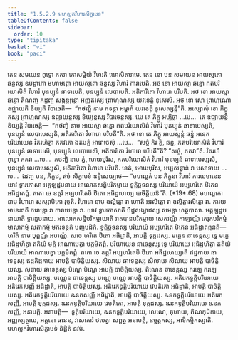 ```yaml
---
title: "1.5.2.9 មហល្លកវិហារសិក្ខាបទ"
tableOfContents: false
sidebar:
  order: 10
type: "tipitaka"
basket: "vi"
book: "paci"
---
```



<DynamicBreadcrumb />

<Division number="134" book="paci">

<Paragraph number="457" book="paci">
តេន សមយេន ពុទ្ធោ ភគវា កោសម្ពិយំ វិហរតិ ឃោសិតារាមេ. តេន ខោ បន សមយេន អាយស្មតោ ឆន្នស្ស ឧបដ្ឋាកោ មហាមត្តោ អាយស្មតោ ឆន្នស្ស វិហារំ ការាបេតិ. អថ ខោ អាយស្មា ឆន្នោ កតបរិយោសិតំ វិហារំ បុនប្បុនំ ឆាទាបេតិ, បុនប្បុនំ លេបាបេតិ. អតិភារិតោ វិហារោ បរិបតិ. អថ ខោ អាយស្មា ឆន្នោ តិណញ្ច កដ្ឋញ្ច សង្កឌ្ឍន្តោ អញ្ញតរស្ស ព្រាហ្មណស្ស យវខេត្តំ ទូសេសិ. អថ ខោ សោ ព្រាហ្មណោ ឧជ្ឈាយតិ ខិយ្យតិ វិបាចេតិ—  “កថញ្ហិ នាម ភទន្តា អម្ហាកំ យវខេត្តំ ទូសេស្សន្តី”តិ.
</Paragraph>

<Paragraph number="458" book="paci">
អស្សោសុំ ខោ ភិក្ខូ តស្ស ព្រាហ្មណស្ស ឧជ្ឈាយន្តស្ស ខិយ្យន្តស្ស វិបាចេន្តស្ស. យេ តេ ភិក្ខូ អប្បិច្ឆា …បេ…  តេ ឧជ្ឈាយន្តិ ខិយ្យន្តិ វិបាចេន្តិ—  “កថញ្ហិ នាម អាយស្មា ឆន្នោ កតបរិយោសិតំ វិហារំ បុនប្បុនំ ឆាទាបេស្សតិ, បុនប្បុនំ លេបាបេស្សតិ, អតិភារិតោ វិហារោ បរិបតី”តិ.
</Paragraph>

<Paragraph number="459" book="paci">
អថ ខោ តេ ភិក្ខូ អាយស្មន្តំ ឆន្នំ អនេកបរិយាយេន វិគរហិត្វា ភគវតោ ឯតមត្ថំ អារោចេសុំ …បេ…  “សច្ចំ កិរ ត្វំ, ឆន្ន, កតបរិយោសិតំ វិហារំ បុនប្បុនំ ឆាទាបេសិ, បុនប្បុនំ លេបាបេសិ, អតិភារិតោ វិហារោ បរិបតី”តិ? “សច្ចំ, ភគវា”តិ. វិគរហិ ពុទ្ធោ ភគវា …បេ…  កថញ្ហិ នាម ត្វំ, មោឃបុរិស, កតបរិយោសិតំ វិហារំ បុនប្បុនំ ឆាទាបេស្សសិ, បុនប្បុនំ លេបាបេស្សសិ, អតិភារិតោ វិហារោ បរិបតិ. នេតំ, មោឃបុរិស, អប្បសន្នានំ វា បសាទាយ …បេ…  ឯវញ្ច បន, ភិក្ខវេ, ឥមំ សិក្ខាបទំ ឧទ្ទិសេយ្យាថ—
</Paragraph>

</Division>
<Division number="135" book="paci">

<Paragraph number="460" book="paci">
<Emphasis>“មហល្លកំ បន ភិក្ខុនា វិហារំ ការយមានេន យាវ ទ្វារកោសា អគ្គឡដ្ឋបនាយ អាលោកសន្ធិបរិកម្មាយ ទ្វត្តិច្ឆទនស្ស បរិយាយំ អប្បហរិតេ ឋិតេន អធិដ្ឋាតព្ពំ. តតោ ចេ ឧត្តរិ អប្បហរិតេបិ ឋិតោ អធិដ្ឋហេយ្យ បាចិត្តិយន៑”</Emphasis>តិ. (*19*:<Emphasis>68</Emphasis>)
</Paragraph>

</Division>
<Division number="136" book="paci">

<Paragraph number="461" book="paci">
<Emphasis>មហល្លកោ</Emphasis> នាម វិហារោ សស្សាមិកោ វុច្ចតិ.
</Paragraph>

<Paragraph number="462" book="paci">
<Emphasis>វិហារោ</Emphasis> នាម ឧល្លិត្តោ វា ហោតិ អវលិត្តោ វា ឧល្លិត្តាវលិត្តោ វា.
</Paragraph>

<Paragraph number="463" book="paci">
<Emphasis>ការយមានេនា</Emphasis>តិ ករោន្តោ វា ការាបេន្តោ វា.
</Paragraph>

<Paragraph number="464" book="paci">
<Emphasis>យាវ ទ្វារកោសា</Emphasis>តិ បិដ្ឋសង្ឃាដស្ស សមន្តា ហត្ថបាសា.
</Paragraph>

<Paragraph number="465" book="paci">
<Emphasis>អគ្គឡដ្ឋបនាយា</Emphasis>តិ ទ្វារដ្ឋបនាយ.
</Paragraph>

<Paragraph number="466" book="paci">
<Emphasis>អាលោកសន្ធិបរិកម្មាយា</Emphasis>តិ វាតបានបរិកម្មាយ សេតវណ្ណំ កាឡវណ្ណំ គេរុកបរិកម្មំ មាលាកម្មំ លតាកម្មំ មករទន្តកំ បញ្ចបដិកំ.
</Paragraph>

<Paragraph number="467" book="paci">
<Emphasis>ទ្វត្តិច្ឆទនស្ស បរិយាយំ អប្បហរិតេ ឋិតេន អធិដ្ឋាតព្ពន៑</Emphasis>តិ—  ហរិតំ នាម បុព្ពណ្ណំ អបរណ្ណំ. សចេ ហរិតេ ឋិតោ អធិដ្ឋាតិ, អាបត្តិ ទុក្កដស្ស. មគ្គេន ឆាទេន្តស្ស ទ្វេ មគ្គេ អធិដ្ឋហិត្វា តតិយំ មគ្គំ អាណាបេត្វា បក្កមិតព្ពំ. បរិយាយេន ឆាទេន្តស្ស ទ្វេ បរិយាយេ អធិដ្ឋហិត្វា តតិយំ បរិយាយំ អាណាបេត្វា បក្កមិតព្ពំ.
</Paragraph>

</Division>
<Division number="137" book="paci">

<Paragraph number="468" book="paci">
<Emphasis>តតោ ចេ ឧត្តរិ អប្បហរិតេបិ ឋិតោ អធិដ្ឋហេយ្យា</Emphasis>តិ ឥដ្ឋកាយ ឆាទេន្តស្ស ឥដ្ឋកិដ្ឋកាយ អាបត្តិ បាចិត្តិយស្ស. សិលាយ ឆាទេន្តស្ស សិលាយ សិលាយ អាបត្តិ បាចិត្តិយស្ស. សុធាយ ឆាទេន្តស្ស បិណ្ឌេ បិណ្ឌេ អាបត្តិ បាចិត្តិយស្ស. តិណេន ឆាទេន្តស្ស ករឡេ ករឡេ អាបត្តិ បាចិត្តិយស្ស. បណ្ណេន ឆាទេន្តស្ស បណ្ណេ បណ្ណេ អាបត្តិ បាចិត្តិយស្ស.
</Paragraph>

<Paragraph number="469" book="paci">
អតិរេកទ្វត្តិបរិយាយេ អតិរេកសញ្ញី អធិដ្ឋាតិ, អាបត្តិ បាចិត្តិយស្ស. អតិរេកទ្វត្តិបរិយាយេ វេមតិកោ អធិដ្ឋាតិ, អាបត្តិ បាចិត្តិយស្ស. អតិរេកទ្វត្តិបរិយាយេ ឩនកសញ្ញី អធិដ្ឋាតិ, អាបត្តិ បាចិត្តិយស្ស.
</Paragraph>

<Paragraph number="470" book="paci">
ឩនកទ្វត្តិបរិយាយេ អតិរេកសញ្ញី, អាបត្តិ ទុក្កដស្ស. ឩនកទ្វត្តិបរិយាយេ វេមតិកោ, អាបត្តិ ទុក្កដស្ស. ឩនកទ្វត្តិបរិយាយេ ឩនកសញ្ញី, អនាបត្តិ.
</Paragraph>

</Division>
<Division number="138" book="paci">

<Paragraph number="471" book="paci">
អនាបត្តិ—  ទ្វត្តិបរិយាយេ, ឩនកទ្វត្តិបរិយាយេ, លេណេ, គុហាយ, តិណកុដិកាយ, អញ្ញស្សត្ថាយ, អត្តនោ ធនេន, វាសាគារំ ឋបេត្វា សព្ពត្ថ អនាបត្តិ, ឧម្មត្តកស្ស, អាទិកម្មិកស្សាតិ.

</Paragraph>
</Division>

<Paragraph number="472" type="center" book="paci">
មហល្លកវិហារសិក្ខាបទំ និដ្ឋិតំ នវមំ.
</Paragraph>
